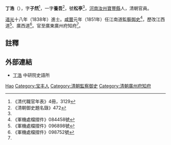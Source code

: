 {{Otheruses|丁浩}}
'''丁浩'''（{{bd||？|19世纪|？|catIdx=D}}），字'''子然'''<ref>《清代職官年表》4冊，3129</ref>，一字'''養吾'''<ref name="御史">《清朝御史題名錄》472</ref>，號'''松亭'''<ref name="御史" />，[[河南|河南]][[汝州|汝州]][[寶豐縣|寶豐縣]]人，清朝官員。

[[道光|道光]]十八年（1838年）進士。[[咸丰_(年号)|咸豐]]元年（1851年）任江南道[[監察御史|監察御史]]<ref>《軍機處檔摺件》084458號</ref>，歷改江西道<ref>《軍機處檔摺件》096898號</ref>、廣西道<ref>《軍機處檔摺件》098752號</ref>。官至廣東廣州府知府<ref name="御史" />。

== 註釋 ==
{{reflist}}

== 外部連結 ==
* [http://npmhost.npm.gov.tw/ttscgi2/ttsquery?0:0:npmauac:TM%3D%A4B%AFE 丁浩] {{Wayback|url=http://npmhost.npm.gov.tw/ttscgi2/ttsquery?0:0:npmauac:TM%3D%A4B%AFE |date=20190218162915 }} 中研院史語所

{{道光十八年戊戌科殿試金榜}}
{{清朝官员小作品}}

{{Authority control}}
{{DEFAULTSORT:Ding丁}}
[[Category:丁姓|Hao]]
[[Category:宝丰人|Category:宝丰人]]
[[Category:清朝監察御史|Category:清朝監察御史]]
[[Category:清朝廣州府知府|Category:清朝廣州府知府]]